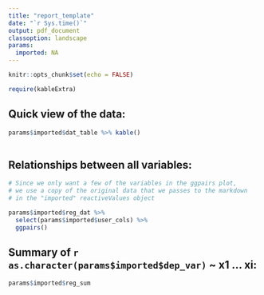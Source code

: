```yaml
---
title: "report_template"
date: "`r Sys.time()`"
output: pdf_document
classoption: landscape
params:
  imported: NA
---
```


```r
knitr::opts_chunk$set(echo = FALSE)
```

```r

require(kableExtra)

```


## Quick view of the data:

```r

params$imported$dat_table %>% kable()
  
```

\pagebreak

## Relationships between all variables:

```r

# Since we only want a few of the variables in the ggpairs plot,
# we use a copy of the original data that we passes to the markdown 
# in the "imported" reactiveValues object

params$imported$reg_dat %>% 
  select(params$imported$user_cols) %>% 
  ggpairs()

```

\pagebreak

## Summary of `r as.character(params$imported$dep_var)` ~ x1 ... xi:

```r

params$imported$reg_sum

```
